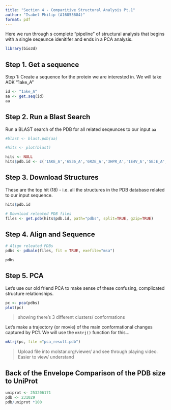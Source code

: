 ```yaml
---
title: "Section 4 - Comparitive Structural Analysis Pt.1"
author: "Isabel Philip (A16855684)"
format: pdf
---
```


Here we run through s complete "pipeline" of structural analysis that begins with a single seqeunce idenitifer and ends in a PCA analysis. 

```r
library(bio3d)
```

## Step 1. Get a sequence 
Step 1: Create a sequence for the protein we are interested in. 
We will take ADK "1ake_A"

```r
id <- "1ake_A"
aa <- get.seq(id)
aa
```

## Step 2. Run a Blast Search 
Run a BLAST search of the PDB for all related seqeunces to our input `aa`

```r
#blast <- blast.pdb(aa)
```

```r
#hits <- plot(blast)
```

```r
hits <- NULL
hits$pdb.id <- c('1AKE_A','6S36_A','6RZE_A','3HPR_A','1E4V_A','5EJE_A','1E4Y_A','3X2S_A','6HAP_A','6HAM_A','4K46_A','3GMT_A','4PZL_A')
```


## Step 3. Download Structures 
These are the top hit (18) - i.e. all the structures in the PDB database related to our input sequence. 

```r
hits$pdb.id
```

```r
# Download releated PDB files
files <- get.pdb(hits$pdb.id, path="pdbs", split=TRUE, gzip=TRUE)
```

## Step 4. Align and Sequence 

```r
# Align releated PDBs
pdbs <- pdbaln(files, fit = TRUE, exefile="msa")
```

```r
pdbs
```

## Step 5. PCA 

Let's use our old friend PCA to make sense of these confusing, complicated structure relationships. 

```r
pc <- pca(pdbs)
plot(pc)
```
> showing there's 3 different clusters/ conformations 

Let's make a trajectory (or movie) of the main conformational changes captured by PC1. We will use the `mktrj()` function for this...

```r
mktrj(pc, file ="pca_result.pdb")
```

> Upload file into molstar.org/viewer/ and see through playing video. Easier to view/ understand 


## Back of the Envelope Comparison of the PDB size to UniProt

```r
uniprot <- 253206171
pdb <- 231029
pdb/uniprot *100
```








